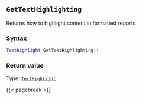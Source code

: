## `GetTextHighlighting`

Returns how to highlight content in formatted reports.

### Syntax {-}

``` .lua
TextHighlight GetTextHighlighting()
```


### Return value {-}

Type: [`TextHighlight`](#texthighlight)


{{< pagebreak >}}